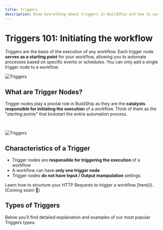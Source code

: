 ```yaml
---
title: Triggers
description: Know everything about triggers in BuildShip and how to use them.
---
```




# Triggers 101: Initiating the workflow

Triggers are the basis of the execution of any workflow. Each trigger node **serves as a starting point** for your workflow, allowing you to automate processes based on specific events or schedules. You can only add a single trigger node to a workflow.

<Image src={triggers1} alt="Triggers" width={1200} priority={true} />

## What are Trigger Nodes?

Trigger nodes play a pivotal role in BuildShip as they are the **catalysts responsible for initiating the execution** of a workflow. Think of them as the "*starting points*" that kickstart the entire automation process.

&nbsp;

<div style={{
      display: 'flex',
      justifyContent: 'center', // Center horizontally
      alignItems: 'center', // Center vertically
    }}>
    <Image src={triggers2} alt="Triggers" width={1200} />
</div>

## Characteristics of a Trigger

- Trigger nodes are **responsible for triggering the execution** of a workflow
- A workflow can have **only one trigger node**
- Trigger nodes **do not have Input / Output manipulation** settings

<Callout type="info" emoji="💡">
Learn how to structure your HTTP Requests to trigger a workflow [here](). (Coming soon! 🚧)
</Callout>

## Types of Triggers

Below you'll find detailed explaination and examples of our most popular Triggers types:

<Cards>
  <Card icon="✷ " title="REST API Call" href="/getting-started/triggers/rest-api" />
  <Card icon="✷ " title="Scheduled CRON" href="/getting-started/triggers/cron" />
  <Card icon="✷ " title="Scheduled Interval" href="/docs/guide/built-ins/interval" />
</Cards>
